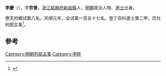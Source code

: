 '''李慶'''（{{bd|1426年||？}}），字'''宗善'''，[[浙江|浙江]][[紹興府|紹興府]][[新昌縣|新昌縣]]人，[[明朝|明朝]]政治人物、[[進士|進士]]出身。

應天府鄉試第八名。天順元年，会试第一百五十七名。登丁丑科進士第二甲，历仕刑部主事<ref>{{cite news|title=《绍兴市志 卷44 第二章  历代进士名录》|url=http://www.sxlib.com:8080/web/gycslou/sxsz/44z2.htm|accessdate=2013-07-25|newspaper=绍兴图书馆|deadurl=yes|archiveurl=https://archive.is/20120914053252/http://www.sxlib.com:8080/web/gycslou/sxsz/44z2.htm|archivedate=2012-09-14}}</ref>。

==參考==
{{reflist}}
{{明朝人物小作品}}
{{天順元年丁丑科殿試金榜}}
[[Category:明朝刑部主事|Category:明朝刑部主事]]
[[Category:李姓|Category:李姓]]